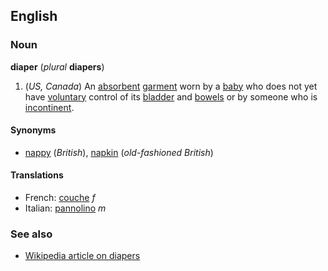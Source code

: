 <!--If you edit this page, please also edit "nappy" to keep these pages in synch.-->


==English==
===Noun===
'''diaper''' (''plural'' '''diapers''')

#(''US, Canada'') An [[absorbent]] [[garment]] worn by a [[baby]] who does not yet have [[voluntary]] control of its [[bladder]] and [[bowels]] or by someone who is [[incontinent]].

====Synonyms====
*[[nappy]] (''British''), [[napkin]] (''old-fashioned British'')

====Translations====
*French: [[couche]] ''f''
*Italian: [[pannolino]] ''m''

===See also===
*[[w:Diaper|Wikipedia article on diapers]]


<!--If you edit this page, please also edit "nappy" to keep these pages in synch.-->